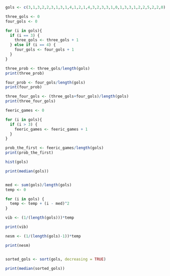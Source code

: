 ```r
gols <- c(3,1,3,2,2,3,1,3,1,4,1,2,1,4,3,2,3,3,1,0,1,3,3,1,2,2,5,2,2,0)

three_gols <- 0
four_gols <- 0

for (i in gols){
  if (i == 3) {
    three_gols <- three_gols + 1
  } else if (i == 4) {
    four_gols <- four_gols + 1
  }
}

three_prob <- three_gols/length(gols)
print(three_prob)

four_prob <- four_gols/length(gols)
print(four_prob)

three_four_gols <- (three_gols+four_gols)/length(gols)
print(three_four_gols)

feeric_games <- 0

for (i in gols){
  if (i > 3) {
    feeric_games <- feeric_games + 1
  }
}

prob_the_first <- feeric_games/length(gols)
print(prob_the_first)

hist(gols)

print(median(gols))


med <- sum(gols)/length(gols)
temp <- 0

for (i in gols) {
  temp <- temp + (i - med)^2
}

vib <- (1/(length(gols)))*temp

print(vib)

nesm <- (1/(length(gols)-1))*temp

print(nesm)


sorted_gols <- sort(gols, decreasing = TRUE)

print(median(sorted_gols))

```

